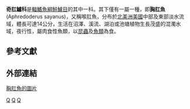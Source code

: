 {{Automatic taxobox
| taxon = Aphredoderidae
| image = Aphredoderus sayanus sayanus.jpg
| image_caption = 
| authority = Lesueur in Cuvier & Valenciennes, 1833
| status = NE
| status_system = IUCN3.1
| genus = '''胸肛魚屬''Aphredoderus'''''
| species = '''胸肛魚 ''A. sayanus'''''
| binomial = ''Aphredoderus sayanus''
| binomial_authority = [[Gilliams|Gilliams]], 1824
| synonyms = *''Aphredoderus gibbosus,Lesueur, 1833''
*''Aphredoderus sayanus gibbosus,Lesueur, 1833''
*''Aphredoderus sayanus sayanus,Gilliams, 1824''
*''Aphrodedirus cookianus,Jordan, 1877''
*''Asternotremia mesotrema,Jordan, 1877''
}}

'''奇肛鱸科'''是[[輻鰭魚綱|輻鰭魚綱]][[鮭鱸目|鮭鱸目]]的其中一科。其下僅有一屬一種，即'''胸肛魚'''(Aphredoderus sayanus)，又稱喉肛魚，分布於[[北美洲|北美洲]][[美國|美國]]中部及東部淡水流域，體長可達14公分，生活在沼澤、溪流、湖泊或池塘植物生長茂盛的混濁水域，夜行性，屬肉食性魚類，以[[昆蟲|昆蟲]]及[[魚類|魚類]]為食。

== 參考文獻 ==
{{Reflist}}

==外部連結==
[http://www.fishbase.org/Photos/ThumbnailsSummary.php?ID=3064 胸肛魚的圖片]
{{Taxonbar|from=Q1457936}}

[[Category:胸肛魚屬|Q]]
[[Category:鮭鱸目|Q]]
[[Category:1833年描述的分类群|Q]]